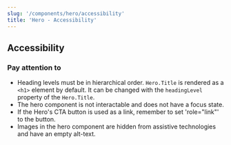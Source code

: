 ```yaml
---
slug: '/components/hero/accessibility'
title: 'Hero - Accessibility'
---
```




## Accessibility

### Pay attention to

- Heading levels must be in hierarchical order. `Hero.Title` is rendered as a `<h1>` element by default. It can be changed with the `headingLevel` property of the `Hero.Title`.
- The hero component is not interactable and does not have a focus state.
- If the Hero's CTA button is used as a link, remember to set 'role="link"' to the button.
- Images in the hero component are hidden from assistive technologies and have an empty alt-text.
